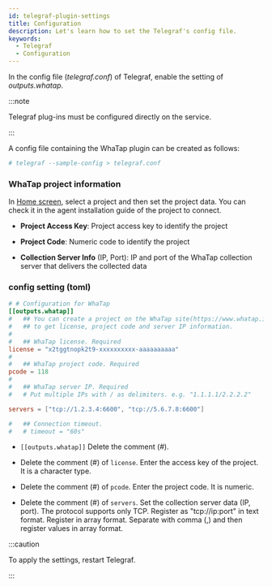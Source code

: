 ```yaml
---
id: telegraf-plugin-settings
title: Configuration
description: Let's learn how to set the Telegraf's config file.
keywords:
  - Telegraf
  - Configuration
---
```


In the config file (*telegraf.conf*) of Telegraf, enable the setting of *outputs.whatap*.

:::note

Telegraf plug-ins must be configured directly on the service.

:::

A config file containing the WhaTap plugin can be created as follows:

```bash title=SH
# telegraf --sample-config > telegraf.conf
```

### WhaTap project information

In [Home screen](https://service.whatap.io/), select a project and then set the project data. You can check it in the agent installation guide of the project to connect.

- **Project Access Key**: Project access key to identify the project

- **Project Code**: Numeric code to identify the project

- **Collection Server Info** (IP, Port): IP and port of the WhaTap collection server that delivers the collected data

### config setting (toml)

```toml title='/etc/telegraf/telegraf.conf'
# # Configuration for WhaTap
[[outputs.whatap]]
#   ## You can create a project on the WhaTap site(https://www.whatap.io)
#   ## to get license, project code and server IP information.
#
#   ## WhaTap license. Required
license = "x2tggtnopk2t9-xxxxxxxxxx-aaaaaaaaaa"
#
#   ## WhaTap project code. Required
pcode = 118
#
#   ## WhaTap server IP. Required
#   # Put multiple IPs with / as delimiters. e.g. "1.1.1.1/2.2.2.2"

servers = ["tcp://1.2.3.4:6600", "tcp://5.6.7.8:6600"]

#   ## Connection timeout.
#   # timeout = "60s"
```

- `[[outputs.whatap]]` Delete the comment (#).

- Delete the comment (#) of `license`. Enter the access key of the project. It is a character type.

- Delete the comment (#) of `pcode`. Enter the project code. It is numeric.

- Delete the comment (#) of `servers`. Set the collection server data (IP, port). The protocol supports only TCP. Register as "tcp://ip:port" in text format. Register in array format. Separate with comma (,) and then register values in array format.

:::caution

To apply the settings, restart Telegraf.

:::
